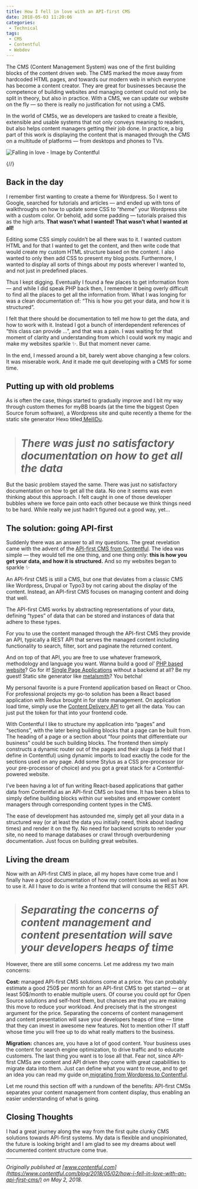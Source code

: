 ```yaml
---
title: How I fell in love with an API-first CMS
date: 2018-05-03 11:20:06
categories:
 - Technical
tags:
 - CMS
 - Contentful
 - Webdev
---
```


The CMS (Content Management System) was one of the first building blocks of the content driven web. The CMS marked the move away from hardcoded HTML pages, and towards our modern web in which everyone has become a content creator. They are great for businesses because the competence of building websites and managing content could not only be split in theory, but also in practice. With a CMS, we can update our website on the fly — so there is really no justification for not using a CMS.

In the world of CMSs, we as developers are tasked to create a flexible, extensible and usable systems that not only conveys meaning to readers, but also helps content managers getting their job done. In practice, a big part of this work is displaying the content that is managed through the CMS on a multitude of platforms — from desktops and phones to TVs.

![Falling in love - Image by Contentful](https://cdn-images-1.medium.com/max/4978/1*ZgV5tqBhguN6xP35ObNmhg.png)

{/*<!-- more -->*/}

## Back in the day

I remember first wanting to create a theme for Wordpress. So I went to Google, searched for tutorials and articles — and ended up with tons of walkthroughs on how to update some CSS to “*theme*” your Wordpress site with a custom color. Or behold, add some padding — tutorials praised this as the high arts. **That wasn’t what I wanted! That wasn’t what I wanted at all!**

Editing some CSS simply couldn’t be all there was to it. I wanted custom HTML and for that I wanted to get the content, and then write code that would create my custom HTML structure based on the content. I also wanted to only then add CSS to present my blog posts. Furthermore, I wanted to display all sorts of things about my posts wherever I wanted to, and not just in predefined places.

Thus I kept digging. Eventually I found a few places to get information from — and while I did speak PHP back then, I remember it being overly difficult to find all the places to get all the information from. What I was longing for was a clean documentation of: “This is how you get your data, and how it is structured”.

I felt that there should be documentation to tell me how to get the data, and how to work with it. Instead I got a bunch of interdependent references of “this class can provide …”, and that was a pain. I was waiting for that moment of clarity and understanding from which I could work my magic and make my websites sparkle ✨. But that moment never came.

In the end, I messed around a bit, barely went above changing a few colors. It was miserable work. And it made me quit developing with a CMS for some time.

## Putting up with old problems

As is often the case, things started to gradually improve and I bit my way through custom themes for myBB boards (at the time the biggest Open Source forum software), a Wordpress site and quite recently a theme for the static site generator Hexo titled[ MeiliDu](https://meilidu.github.io/).
> # *There was just no satisfactory documentation on how to get all the data*

But the basic problem stayed the same. There was just no satisfactory documentation on how to get all the data. No one it seems was even thinking about this approach. I felt caught in one of those developer bubbles where we force pain onto each other because we think things need to be hard. While really we just hadn’t figured out a good way, yet…

## The solution: going API-first

Suddenly there was an answer to all my questions. The great revelation came with the advent of the [API-first CMS from Contentful](https://www.contentful.com/). The idea was simple — they would tell me one thing, and one thing only: **this is how you get your data, and how it is structured.** And so my websites began to sparkle ✨

An API-first CMS is still a CMS, but one that deviates from a classic CMS like Wordpress, Drupal or Typo3 by not caring about the display of the content. Instead, an API-first CMS focuses on managing content and doing that well.

The API-first CMS works by abstracting representations of your data, defining “types” of data that can be stored and instances of data that adhere to these types.

For you to use the content managed through the API-first CMS they provide an API, typically a REST API that serves the managed content including functionality to search, filter, sort and paginate the returned content.

And on top of that API, you are free to use whatever framework, methodology and language you want. Wanna build a good ol’ [PHP based website](https://github.com/contentful/the-example-app.php)? Go for it! [Single Page Applications](https://github.com/kristofferdarj/contentful-vue) without a backend at all? Be my guest! Static site generator like [metalsmith](https://github.com/contentful-labs/contentful-metalsmith-example)? You betcha!

My personal favorite is a pure Frontend application based on React or Choo. For professional projects my go-to solution has been a React based application with Redux brought in for state management. On application load time, simply use the [Content Delivery API](https://www.contentful.com/developers/docs/references/content-delivery-api/) to get all the data. You can just put the token for that into your frontend code.

With Contentful I like to structure my application into “pages” and “sections”, with the later being building blocks that a page can be built from. The heading of a page or a section about “four points that differentiate our business” could be such building blocks. The frontend then simply constructs a dynamic router out of the pages and their slugs (a field that I define in Contentful) using dynamic imports to load exactly the code for the sections used on any page. Add some Stylus as a CSS pre-processor (or your pre-processor of choice) and you got a great stack for a Contentful-powered website.

I’ve been having a lot of fun writing React-based applications that gather data from Contentful as an API-first CMS on load time. It has been a bliss to simply define building blocks within our websites and empower content managers through corresponding content types in the CMS.

The ease of development has astounded me, simply get all your data in a structured way (or at least the data you initially need, think about loading times) and render it on the fly. No need for backend scripts to render your site, no need to manage databases or crawl through overburdening documentation. Just focus on building great websites.

## Living the dream

Now with an API-first CMS in place, all my hopes have come true and I finally have a good documentation of how my content looks as well as how to use it. All I have to do is write a frontend that will consume the REST API.
> # *Separating the concerns of content management and content presentation will save your developers heaps of time*

However, there are still some concerns. Let me address my two main concerns:

**Cost:** managed API-first CMS solutions come at a price. You can probably estimate a good 250$ per month for an API-first CMS to get started — or at least 50$/month to enable multiple users. Of course you could opt for Open Source solutions and self-host them, but chances are that you are making this move to reduce your workload. And precisely that is the strongest argument for the price. Separating the concerns of content management and content presentation will save your developers heaps of time — time that they can invest in awesome new features. Not to mention other IT staff whose time you will free up to do what really matters to the business.

**Migration:** chances are, you have a lot of good content. Your business uses the content for search engine optimization, to drive traffic and to educate customers. The last thing you want is to lose all that. Fear not, since API-first CMSs are content and API driven they come with great capabilities to migrate data into them. Just can define what you want to reuse, and to get an idea you can read my guide on[ migrating from Wordpress to Contentful](https://medium.com/@hendrikwallbaum/wordpress-to-contentful-migration-2f7065745d27).

Let me round this section off with a rundown of the benefits: API-first CMSs separates your content management from content display, thus enabling an easier understanding of what is going.

## Closing Thoughts

I had a great journey along the way from the first quite clunky CMS solutions towards API-first systems. My data is flexible and unopinionated, the future is looking bright and I am glad to see my dreams about well documented content structure come true.

---

*Originally published at [www.contentful.com](https://www.contentful.com/blog/2018/05/02/how-i-fell-in-love-with-an-api-first-cms/) on May 2, 2018.*